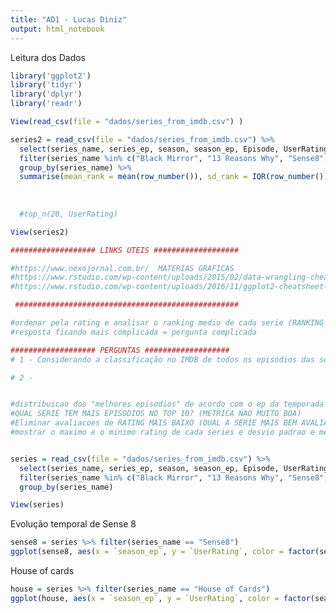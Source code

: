 ```yaml
---
title: "AD1 - Lucas Diniz"
output: html_notebook
---
```


Leitura dos Dados
```r
library('ggplot2')
library('tidyr')
library('dplyr')
library('readr')

View(read_csv(file = "dados/series_from_imdb.csv") )

series2 = read_csv(file = "dados/series_from_imdb.csv") %>%
  select(series_name, series_ep, season, season_ep, Episode, UserRating, UserVotes) %>% 
  filter(series_name %in% c("Black Mirror", "13 Reasons Why", "Sense8", "House of Cards", "Stranger Things")) %>% 
  group_by(series_name) %>%
  summarise(mean_rank = mean(row_number()), sd_rank = IQR(row_number()))
  
  
  
  #top_n(20, UserRating)

View(series2)

################### LINKS UTEIS ###################

#https://www.nexojornal.com.br/  MATERIAS GRAFICAS
#https://www.rstudio.com/wp-content/uploads/2015/02/data-wrangling-cheatsheet.pdf
#https://www.rstudio.com/wp-content/uploads/2016/11/ggplot2-cheatsheet-2.1.pdf

 ##################################################

#ordenar pela rating e analisar o ranking medio de cada serie (RANKING MEDIO https://answers.yahoo.com/question/index?qid=20080313013018AAThuhs)
#resposta ficando mais complicada = pergunta complicada

################### PERGUNTAS ###################
# 1 - Considerando a classificação no IMDB de todos os episódios das séries escolhidas, quais delas tem o melhor ranking medio?

# 2 - 


#distribuicao dos "melhores episodios" de acordo com o ep da temporada (EXISTE UMA TENDENCIA DOS EPISODIOS FICAREM MELHORES NOS FINAIS DAS TEMPORADAS?)
#QUAL SERIE TEM MAIS EPISODIOS NO TOP 10? (METRICA NAO MUITO BOA)
#Eliminar avaliacoes de RATING MAIS BAIXO (QUAL A SERIE MAIS BEM AVALIADA CONSIDERANDO APENAS USUARIOS que deram r3 ou mais?)
#mostrar o maximo e o minimo rating de cada series e desvio padrao e media e mediana


series = read_csv(file = "dados/series_from_imdb.csv") %>% 
  select(series_name, series_ep, season, season_ep, Episode, UserRating, UserVotes) %>% 
  filter(series_name %in% c("Black Mirror", "13 Reasons Why", "Sense8", "House of Cards", "Stranger Things")) %>%
  group_by(series_name)

View(series)

```

Evolução temporal de Sense 8


```r

sense8 = series %>% filter(series_name == "Sense8")
ggplot(sense8, aes(x = `season_ep`, y = `UserRating`, color = factor(season))) + geom_point() + geom_line()
```

House of cards

```r
house = series %>% filter(series_name == "House of Cards")
ggplot(house, aes(x = `season_ep`, y = `UserRating`, color = factor(season))) + geom_point() + geom_line(width = 5)
```





